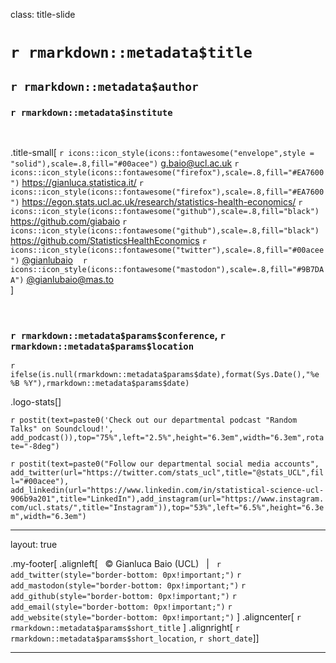
class: title-slide

# `r rmarkdown::metadata$title`

## `r rmarkdown::metadata$author`

### `r rmarkdown::metadata$institute`    

<br>

.title-small[
`r icons::icon_style(icons::fontawesome("envelope",style = "solid"),scale=.8,fill="#00acee")`  [g.baio@ucl.ac.uk](mailto:g.baio@ucl.ac.uk)
`r icons::icon_style(icons::fontawesome("firefox"),scale=.8,fill="#EA7600")`  [https://gianluca.statistica.it/](https://gianluca.statistica.it/)
`r icons::icon_style(icons::fontawesome("firefox"),scale=.8,fill="#EA7600")`  [https://egon.stats.ucl.ac.uk/research/statistics-health-economics/](https://egon.stats.ucl.ac.uk/research/statistics-health-economics/)
`r icons::icon_style(icons::fontawesome("github"),scale=.8,fill="black")`  [https://github.com/giabaio](https://github.com/giabaio)
`r icons::icon_style(icons::fontawesome("github"),scale=.8,fill="black")`  [https://github.com/StatisticsHealthEconomics](https://github.com/StatisticsHealthEconomics)
`r icons::icon_style(icons::fontawesome("twitter"),scale=.8,fill="#00acee")`  [@gianlubaio](https://twitter.com/gianlubaio) &nbsp;&nbsp; `r icons::icon_style(icons::fontawesome("mastodon"),scale=.8,fill="#9B7DAA")`  [@gianlubaio@mas.to](https://mas.to/@gianlubaio)     
]

<br>

### `r rmarkdown::metadata$params$conference`, `r rmarkdown::metadata$params$location` 
<!-- Can also separate the various components of the extra argument 'params', eg as in 
### `r paste(rmarkdown::metadata$params, collapse=", ")`
-->

`r ifelse(is.null(rmarkdown::metadata$params$date),format(Sys.Date(),"%e %B %Y"),rmarkdown::metadata$params$date)`

<!--
Adds a departmental logo on the right-bottom corner (Only with 'ucl-stats')
-->
.logo-stats[]

<!--
Can also add sticky notes:
-->
`r postit(text=paste0('Check out our departmental podcast "Random Talks" on Soundcloud!', add_podcast()),top="75%",left="2.5%",height="6.3em",width="6.3em",rotate="-8deg")`

`r postit(text=paste0("Follow our departmental social media accounts", add_twitter(url="https://twitter.com/stats_ucl",title="@stats_UCL",fill="#00acee"), add_linkedin(url="https://www.linkedin.com/in/statistical-science-ucl-906b9a201",title="LinkedIn"),add_instagram(url="https://www.instagram.com/ucl.stats/",title="Instagram")),top="53%",left="6.5%",height="6.3em",width="6.3em")`

<!-- This adds a footer (optional and with other possibilities...) 
     For example, can use `r samptux()` to add the Samp Tux log,
     or change the bottom space to align the text, etc
.footer-left[
<span style="position: relative; bottom: 0px; color: #D5D5D5;"> &nbsp; &copy; Gianluca Baio (UCL)</span>
]
-->

---

layout: true

.my-footer[ 
.alignleft[
&nbsp; &copy; Gianluca Baio (UCL) &nbsp; | &nbsp;
`r add_twitter(style="border-bottom: 0px!important;")` 
`r add_mastodon(style="border-bottom: 0px!important;")` 
`r add_github(style="border-bottom: 0px!important;")` 
`r add_email(style="border-bottom: 0px!important;")` 
`r add_website(style="border-bottom: 0px!important;")` 
]
.aligncenter[
`r rmarkdown::metadata$params$short_title` 
]
.alignright[
`r rmarkdown::metadata$params$short_location`, `r short_date`
]
] 

---
